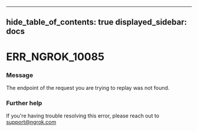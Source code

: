 

---
hide_table_of_contents: true
displayed_sidebar: docs
---


# ERR_NGROK_10085

### Message
The endpoint of the request you are trying to replay was not found.

<ErrorDetails error="err_ngrok_10085" />



### Further help
If you're having trouble resolving this error, please reach out to [support@ngrok.com](mailto:support@ngrok.com?subject=Help%20with%20ERR_NGROK_10085)

